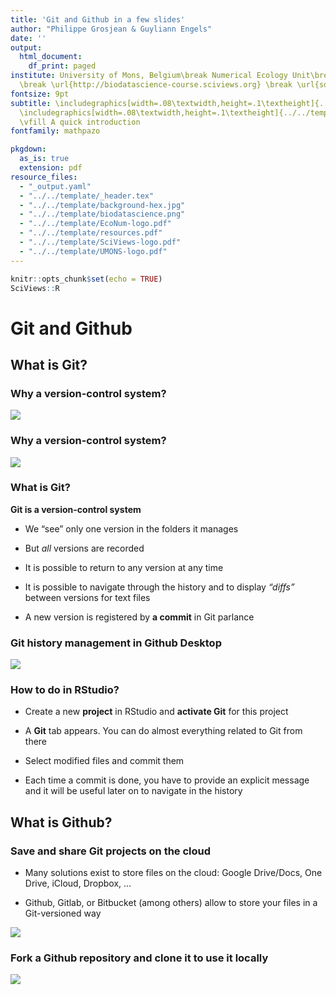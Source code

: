 ```yaml
---
title: 'Git and Github in a few slides'
author: "Philippe Grosjean & Guyliann Engels"
date: ''
output:
  html_document:
    df_print: paged
institute: University of Mons, Belgium\break Numerical Ecology Unit\break \includegraphics[width=.08\textwidth,height=.1\textheight]{../../template/EcoNum-logo.pdf}
  \break \url{http://biodatascience-course.sciviews.org} \break \url{sdd@sciviews.org}
fontsize: 9pt
subtitle: \includegraphics[width=.08\textwidth,height=.1\textheight]{../../template/biodatascience.png}
  \includegraphics[width=.08\textwidth,height=.1\textheight]{../../template/SciViews-logo.pdf}
  \vfill A quick introduction
fontfamily: mathpazo

pkgdown:
  as_is: true
  extension: pdf
resource_files:
  - "_output.yaml"
  - "../../template/_header.tex"
  - "../../template/background-hex.jpg"
  - "../../template/biodatascience.png"
  - "../../template/EcoNum-logo.pdf"
  - "../../template/resources.pdf"
  - "../../template/SciViews-logo.pdf"
  - "../../template/UMONS-logo.pdf"
---
```


```r
knitr::opts_chunk$set(echo = TRUE)
SciViews::R
```

# Git and Github

## What is Git?

### Why a version-control system?

\centering

![](../figures/endless-cycle.jpg)

### Why a version-control system?

\centering

![](../figures/final-revisions.png)

### What is Git?

**Git is a version-control system**

- We "see" only one version in the folders it manages

- But *all* versions are recorded

- It is possible to return to any version at any time

- It is possible to navigate through the history and to display *"diffs"* between versions for text files

- A new version is registered by **a commit** in Git parlance

### Git history management in Github Desktop

![](../figures/git-history.png)

### How to do in RStudio?

- Create a new **project** in RStudio and **activate Git** for this project

- A **Git** tab appears. You can do almost everything related to Git from there

- Select modified files and commit them

- Each time a commit is done, you have to provide an explicit message and it will be useful later on to navigate in the history

## What is Github?

### Save and share Git projects on the cloud

\columnsbegin
\columnsmall

- Many solutions exist to store files on the cloud: Google Drive/Docs, One Drive, iCloud, Dropbox, ...

- Github, Gitlab, or Bitbucket (among others) allow to store your files in a Git-versioned way

\columnlarge

![](../figures/github-example.png)

\columnsend

### Fork a Github repository and clone it to use it locally

\centering

![](../figures/git_flow.png)
